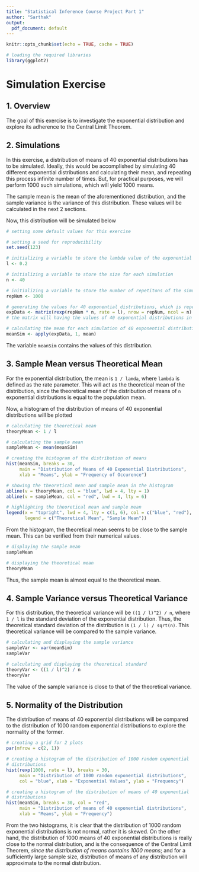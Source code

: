 ```yaml
---
title: "Statistical Inference Course Project Part 1"
author: "Sarthak"
output:
  pdf_document: default
---
```


```r
knitr::opts_chunk$set(echo = TRUE, cache = TRUE)
```

```r
# loading the required libraries
library(ggplot2)
```

# Simulation Exercise

## 1. Overview

The goal of this exercise is to investigate the exponential distribution and explore its adherence to the Central Limit Theorem.

## 2. Simulations

In this exercise, a distribution of means of 40 exponential distributions has to be simulated. Ideally, this would be accomplished by simulating 40 different exponential distributions and calculating their mean, and repeating this process infinite number of times. But, for practical purposes, we will perform 1000 such simulations, which will yield 1000 means.

The sample mean is the mean of the aforementioned distribution, and the sample variance is the variance of this distribution. These values will be calculated in the next 2 sections.

Now, this distribution will be simulated below

```r
# setting some default values for this exercise

# setting a seed for reproducibility
set.seed(123)

# initializing a variable to store the lambda value of the exponential distribution
l <- 0.2

# initializing a variable to store the size for each simulation
n <- 40

# initializing a variable to store the number of repetitons of the simulation
repNum <- 1000
```

```r
# generating the values for 40 exponential distributions, which is repeated 1000 times
expData <- matrix(rexp(repNum * n, rate = l), nrow = repNum, ncol = n)
# the matrix will having the values of 40 exponential distributions in each row

# calculating the mean for each simulation of 40 exponential distributions
meanSim <- apply(expData, 1, mean)
```

The variable `meanSim` contains the values of this distribution.

## 3. Sample Mean versus Theoretical Mean

For the exponential distribution, the mean is `1 / lamda`, where `lambda` is defined as the rate parameter. This will act as the theoretical mean of the distribution, since the theoretical mean of the distribution of means of `n` exponential distributions is equal to the population mean.

Now, a histogram of the distribution of means of 40 exponential distributions will be plotted

```r
# calculating the theoretical mean
theoryMean <- 1 / l

# calculating the sample mean 
sampleMean <- mean(meanSim)

# creating the histogram of the distribution of means
hist(meanSim, breaks = 30, 
     main = "Distribution of Means of 40 Exponential Distributions", 
     xlab = "Means", ylab = "Frequency of Occurence")

# showing the theoretical mean and sample mean in the histogram
abline(v = theoryMean, col = "blue", lwd = 4, lty = 1)
abline(v = sampleMean, col = "red", lwd = 4, lty = 6)

# highlighting the theoretical mean and sample mean
legend(x = "topright", lwd = 4, lty = c(1, 6), col = c("blue", "red"), 
       legend = c("Theoretical Mean", "Sample Mean"))
```

From the histogram, the theoretical mean seems to be close to the sample mean. This can be verified from their numerical values.

```r
# displaying the sample mean
sampleMean
```

```r
# displaying the theoretical mean
theoryMean
```

Thus, the sample mean is almost equal to the theoretical mean.

## 4. Sample Variance versus Theoretical Variance

For this distribution, the theoretical variance will be `((1 / l)^2) / n`, where `1 / l` is the standard deviation of the exponential distribution. Thus, the theoretical standard deviation of the distribution is `(1 / l) / sqrt(n)`. This theoretical variance will be compared to the sample variance.

```r
# calculating and displaying the sample variance
sampleVar <- var(meanSim)
sampleVar
```

```r
# calculating and displaying the theoretical standard
theoryVar <- ((1 / l)^2) / n
theoryVar
```

The value of the sample variance is close to that of the theoretical variance.

## 5. Normality of the Distribution

The distribution of means of 40 exponential distributions will be compared to the distribution of 1000 random exponential distributions to explore the normality of the former. 

```r
# creating a grid for 2 plots
par(mfrow = c(2, 1))

# creating a histogram of the distribution of 1000 random exponential
# distributions
hist(rexp(1000, rate = l), breaks = 30,
     main = "Distribution of 1000 random exponential distributions",
     col = "blue", xlab = "Exponential Values", ylab = "Frequency")

# creating a histogram of the distribution of means of 40 exponential
# distributions
hist(meanSim, breaks = 30, col = "red", 
     main = "Distribution of means of 40 exponential distributions",
     xlab = "Means", ylab = "Frequency")
```

From the two histograms, it is clear that the distribution of 1000 random exponential distributions is not normal, rather it is skewed. On the other hand, the distribution of 1000 means of 40 exponential distributions is really close to the normal distribution, and is the consequence of the Central Limit Theorem, _since the distribution of means contains 1000 means_; and for a sufficiently large sample size, distribution of means of any distribution will approximate to the normal distribution.